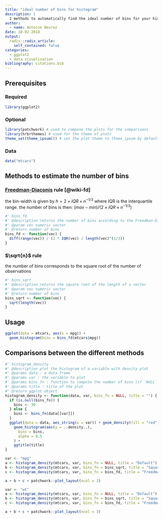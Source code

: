 ```yaml
---
title: "ideal number of bins for histogram"
description: |
  2 methods to automatically find the ideal number of bins for your histograms
author:
  - name: Antoine Neuraz
date: 10-02-2018
output:
  radix::radix_article:
    self_contained: false
categories:
  - ggplot2
  - data visualization
bibliography: citations.bib
---
```


## Prerequisites

### Required
```r
library(ggplot2)
```

### Optional

````r
library(patchwork) # used to compose the plots for the comparisons
library(hrbrthemes) # used for the theme of plots
theme_set(theme_ipsum()) # set the plot theme to theme_ipsum by default
````

### Data 

```r
data("mtcars")
```

## Methods to estimate the number of bins 

### [Freedman-Diaconis](https://en.wikipedia.org/wiki/Freedman–Diaconis_rule) rule [@wiki-fd]

the bin-width is given by $h=2×IQR×n^{-1/3}$ where IQR is the interquartile range. the number of bins is then: $(max - min) /(2×IQR×n^{-1/3})$

```r

#' bins_fd
#' @description returns the number of bins according to the Freedman-Diaconis rule
#' @param vec numeric vector
#' @return number of bins
bins_fd <- function(vec) {
  diff(range(vec)) / (2 * IQR(vec) / length(vec)^(1/3))
}
```

### $\sqrt{n}$ rule

the number of bins corresponds to the square root of the number of observations

```r

#' bins_sqrt
#' @description returns the square root of the length of a vector
#' @param vec numeric vector
#' @return number of bins
bins_sqrt <- function(vec) {
  sqrt(length(vec))
}

```

## Usage

```r

ggplot(data = mtcars, aes(x = mpg)) +
  geom_histogram(bins = bins_fd(mtcars$mpg))
```


## Comparisons between the different methods

```r

#' histogram_density
#' @description plot the histogram of a variable with density plot
#' @params data : a data.frame
#' @params var : the variable to plot
#' @params bins_fn : function to compute the number of bins (if `NULL` defaults to 30)
#' @params title : title of the plot 
#' @return ggplot object
histogram_density <- function(data, var, bins_fn = NULL, title = "") {
  if (is.null(bins_fn)) {
    bins <- 30
  } else {
    bins <- bins_fn(data[[var]])
  }
  ggplot(data = data, aes_string(x = var)) + geom_density(fill = "red", alpha = 0.2) +
    geom_histogram(aes(y = ..density..),
      bins = bins,
      alpha = 0.5
    ) +
    ggtitle(title)
}

var <- "mpg"
a <- histogram_density(mtcars, var, bins_fn = NULL, title = "Default")
b <- histogram_density(mtcars, var, bins_fn = bins_sqrt, title = "Square root")
c <- histogram_density(mtcars, var, bins_fn = bins_fd, title = "Freedman-Diaconis")

a + b + c + patchwork::plot_layout(ncol = 3)

```



```r

var <- "wt"
a <- histogram_density(mtcars, var, bins_fn = NULL, title = "Default")
b <- histogram_density(mtcars, var, bins_fn = bins_sqrt, title = "Square root")
c <- histogram_density(mtcars, var, bins_fn = bins_fd, title = "Freedman-Diaconis")

a + b + c + patchwork::plot_layout(ncol = 3)

```
